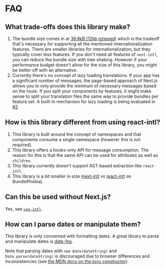# FAQ

## What trade-offs does this library make?

1. The bundle size comes in at [39.8kB (12kb gzipped)](https://bundlephobia.com/result?p=next-intl) which is the tradeoff that's necessary for supporting all the mentioned internationalization features. There are smaller libraries for internationalization, but they typically cover less features. If you don't need all features of `next-intl`, you can reduce the bundle size with tree shaking. However if your performance budget doesn't allow for the size of this library, you might be better off with an alternative.
2. Currently there's no concept of lazy loading translations. If your app has a significant number of messages, the page-based approach of Next.js allows you to only provide the minimum of necessary messages based on the route. If you split your components by features, it might make sense to split your translation files the same way to provide bundles per feature set. A built-in mechanism for lazy loading is being evaluated in [#2](https://github.com/amannn/next-intl/issues/2).

## How is this library different from using react-intl?

1. This library is built around the concept of namespaces and that components consume a single namespace (however this is not required).
2. This library offers a hooks-only API for message consumption. The reason for this is that the same API can be used for attributes as well as `children`.
3. This library currently doesn't support AST-based extraction like `react-intl`.
4. This library is a bit smaller in size ([next-intl](https://bundlephobia.com/result?p=next-intl) vs [react-intl](https://bundlephobia.com/result?p=react-intl) on BundlePhobia).

## Can this be used without Next.js?

Yes, see [`use-intl`](https://github.com/amannn/next-intl/tree/main/packages/use-intl).

## How can I parse dates or manipulate them?

This library is only concerned with formatting dates. A great library to parse and manipulate dates is [date-fns](https://date-fns.org/).

Note that parsing dates with `new Date(dateString)` and `Date.parse(dateString)` is discouraged due to browser differences and inconsistencies (see [the MDN docs on the `Date` constructor](https://developer.mozilla.org/en-US/docs/Web/JavaScript/Reference/Global_Objects/Date/Date)).

